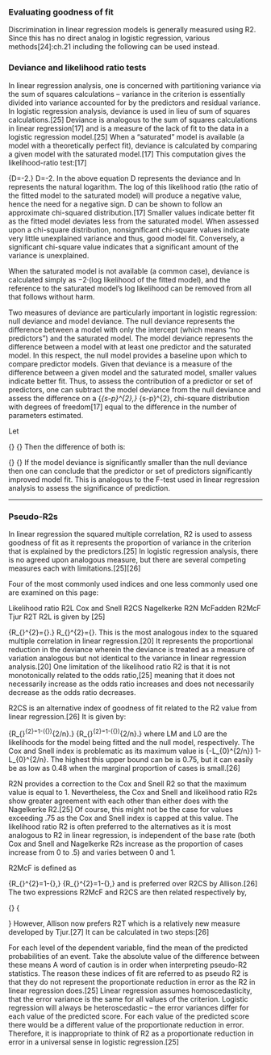 ### Evaluating goodness of fit
Discrimination in linear regression models is generally measured using R2. Since this has no direct analog in logistic regression, various methods[24]:ch.21 including the following can be used instead.

### Deviance and likelihood ratio tests
In linear regression analysis, one is concerned with partitioning variance via the sum of squares calculations – variance in the criterion is essentially divided into variance accounted for by the predictors and residual variance. In logistic regression analysis, deviance is used in lieu of sum of squares calculations.[25] Deviance is analogous to the sum of squares calculations in linear regression[17] and is a measure of the lack of fit to the data in a logistic regression model.[25] When a "saturated" model is available (a model with a theoretically perfect fit), deviance is calculated by comparing a given model with the saturated model.[17] This computation gives the likelihood-ratio test:[17]

{\displaystyle D=-2\ln {\frac {\text{likelihood of the fitted model}}{\text{likelihood of the saturated model}}}.} D=-2\ln {\frac {\text{likelihood of the fitted model}}{\text{likelihood of the saturated model}}}.
In the above equation D represents the deviance and ln represents the natural logarithm. The log of this likelihood ratio (the ratio of the fitted model to the saturated model) will produce a negative value, hence the need for a negative sign. D can be shown to follow an approximate chi-squared distribution.[17] Smaller values indicate better fit as the fitted model deviates less from the saturated model. When assessed upon a chi-square distribution, nonsignificant chi-square values indicate very little unexplained variance and thus, good model fit. Conversely, a significant chi-square value indicates that a significant amount of the variance is unexplained.

When the saturated model is not available (a common case), deviance is calculated simply as −2·(log likelihood of the fitted model), and the reference to the saturated model's log likelihood can be removed from all that follows without harm.

Two measures of deviance are particularly important in logistic regression: null deviance and model deviance. The null deviance represents the difference between a model with only the intercept (which means "no predictors") and the saturated model. The model deviance represents the difference between a model with at least one predictor and the saturated model.
In this respect, the null model provides a baseline upon which to compare predictor models. Given that deviance is a measure of the difference between a given model and the saturated model, smaller values indicate better fit. Thus, to assess the contribution of a predictor or set of predictors, one can subtract the model deviance from the null deviance and assess the difference on a {\displaystyle \chi _{s-p}^{2},} \chi _{s-p}^{2}, chi-square distribution with degrees of freedom[17] equal to the difference in the number of parameters estimated.

Let

{\displaystyle {\begin{aligned}D_{\text{null}}&=-2\ln {\frac {\text{likelihood of null model}}{\text{likelihood of the saturated model}}}\\[6pt]\ D_{\text{fitted}}&=-2\ln {\frac {\text{likelihood of fitted model}}{\text{likelihood of the saturated model}}}.\end{aligned}}} {\displaystyle {\begin{aligned}D_{\text{null}}&=-2\ln {\frac {\text{likelihood of null model}}{\text{likelihood of the saturated model}}}\\[6pt]\ D_{\text{fitted}}&=-2\ln {\frac {\text{likelihood of fitted model}}{\text{likelihood of the saturated model}}}.\end{aligned}}}
Then the difference of both is:

{\displaystyle {\begin{aligned}&D_{\text{null}}-D_{\text{fitted}}\\[6pt]={}&-2\left(\ln {\frac {\text{likelihood of null model}}{\text{likelihood of the saturated model}}}-\ln {\frac {\text{likelihood of fitted model}}{\text{likelihood of the saturated model}}}\right)\\[6pt]={}&-2\ln {\frac {\left({\dfrac {\text{likelihood of null model}}{\text{likelihood of the saturated model}}}\right)}{\left({\dfrac {\text{likelihood of fitted model}}{\text{likelihood of the saturated model}}}\right)}}\\[6pt]={}&-2\ln {\frac {\text{likelihood of the null model}}{\text{likelihood of fitted model}}}.\end{aligned}}} {\displaystyle {\begin{aligned}&D_{\text{null}}-D_{\text{fitted}}\\[6pt]={}&-2\left(\ln {\frac {\text{likelihood of null model}}{\text{likelihood of the saturated model}}}-\ln {\frac {\text{likelihood of fitted model}}{\text{likelihood of the saturated model}}}\right)\\[6pt]={}&-2\ln {\frac {\left({\dfrac {\text{likelihood of null model}}{\text{likelihood of the saturated model}}}\right)}{\left({\dfrac {\text{likelihood of fitted model}}{\text{likelihood of the saturated model}}}\right)}}\\[6pt]={}&-2\ln {\frac {\text{likelihood of the null model}}{\text{likelihood of fitted model}}}.\end{aligned}}}
If the model deviance is significantly smaller than the null deviance then one can conclude that the predictor or set of predictors significantly improved model fit. This is analogous to the F-test used in linear regression analysis to assess the significance of prediction.

--------------------------------------------------------------------------------------------
### Pseudo-R2s
In linear regression the squared multiple correlation, R2 is used to assess goodness of fit as it represents the proportion of variance in the criterion that is explained by the predictors.[25] In logistic regression analysis, there is no agreed upon analogous measure, but there are several competing measures each with limitations.[25][26]

Four of the most commonly used indices and one less commonly used one are examined on this page:

Likelihood ratio R2L
Cox and Snell R2CS
Nagelkerke R2N
McFadden R2McF
Tjur R2T
R2L is given by [25]

{\displaystyle R_{\text{L}}^{2}={\frac {D_{\text{null}}-D_{\text{fitted}}}{D_{\text{null}}}}.} R_{\text{L}}^{2}={\frac {D_{\text{null}}-D_{\text{fitted}}}{D_{\text{null}}}}.
This is the most analogous index to the squared multiple correlation in linear regression.[20] It represents the proportional reduction in the deviance wherein the deviance is treated as a measure of variation analogous but not identical to the variance in linear regression analysis.[20] One limitation of the likelihood ratio R2 is that it is not monotonically related to the odds ratio,[25] meaning that it does not necessarily increase as the odds ratio increases and does not necessarily decrease as the odds ratio decreases.

R2CS is an alternative index of goodness of fit related to the R2 value from linear regression.[26] It is given by:

{\displaystyle R_{\text{CS}}^{2}=1-\left({\frac {L_{M}}{L_{0}}}\right)^{2/n}.} {\displaystyle R_{\text{CS}}^{2}=1-\left({\frac {L_{M}}{L_{0}}}\right)^{2/n}.}
where LM and L0 are the likelihoods for the model being fitted and the null model, respectively. The Cox and Snell index is problematic as its maximum value is {\displaystyle 1-L_{0}^{2/n}} 1-L_{0}^{2/n}. The highest this upper bound can be is 0.75, but it can easily be as low as 0.48 when the marginal proportion of cases is small.[26]

R2N provides a correction to the Cox and Snell R2 so that the maximum value is equal to 1. Nevertheless, the Cox and Snell and likelihood ratio R2s show greater agreement with each other than either does with the Nagelkerke R2.[25] Of course, this might not be the case for values exceeding .75 as the Cox and Snell index is capped at this value. The likelihood ratio R2 is often preferred to the alternatives as it is most analogous to R2 in linear regression, is independent of the base rate (both Cox and Snell and Nagelkerke R2s increase as the proportion of cases increase from 0 to .5) and varies between 0 and 1.

R2McF is defined as

{\displaystyle R_{\text{McF}}^{2}=1-{\frac {\ln(L_{M})}{\ln(L_{0})}},} {\displaystyle R_{\text{McF}}^{2}=1-{\frac {\ln(L_{M})}{\ln(L_{0})}},}
and is preferred over R2CS by Allison.[26] The two expressions R2McF and R2CS are then related respectively by,

{\displaystyle {\begin{matrix}R_{\text{CS}}^{2}=1-\left({\dfrac {1}{L_{0}}}\right)^{\frac {2(R_{\text{McF}}^{2})}{n}}\\[1.5em]R_{\text{McF}}^{2}=-{\dfrac {n}{2}}\cdot {\dfrac {\ln(1-R_{\text{CS}}^{2})}{\ln(L_{0})}}\end{matrix}}} {\begin{matrix}R_{\text{CS}}^{2}=1-\left({\dfrac {1}{L_{0}}}\right)^{\frac {2(R_{\text{McF}}^{2})}{n}}\\[1.5em]R_{\text{McF}}^{2}=-{\dfrac {n}{2}}\cdot {\dfrac {\ln(1-R_{\text{CS}}^{2})}{\ln(L_{0})}}\end{matrix}}
However, Allison now prefers R2T which is a relatively new measure developed by Tjur.[27] It can be calculated in two steps:[26]

For each level of the dependent variable, find the mean of the predicted probabilities of an event.
Take the absolute value of the difference between these means
A word of caution is in order when interpreting pseudo-R2 statistics. The reason these indices of fit are referred to as pseudo R2 is that they do not represent the proportionate reduction in error as the R2 in linear regression does.[25] Linear regression assumes homoscedasticity, that the error variance is the same for all values of the criterion. Logistic regression will always be heteroscedastic – the error variances differ for each value of the predicted score. For each value of the predicted score there would be a different value of the proportionate reduction in error. Therefore, it is inappropriate to think of R2 as a proportionate reduction in error in a universal sense in logistic regression.[25]


